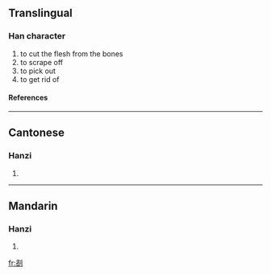 ==Translingual==
===Han character===
{{Han char|rn=18|rad=刀|as=06|sn=8|four=|canj=竹口中弓 (HRLN)}}
# to cut the flesh from the bones
# to scrape off
# to pick out
# to get rid of
====References====
{{Han ref|kx=0138.450|hdz=10336.120|uh=34E2|ud=13538}}

----
==Cantonese==
===Hanzi===
{{yue-hanzi|jyut=|y=lok3}}
# {{defn|Cantonese}}

----
==Mandarin==
===Hanzi===
{{cmn-hanzi|pin=[[luò]] (luo4)|wg=lo<sup>4</sup>}}
# {{defn|Mandarin}}

[[fr:㓢]]